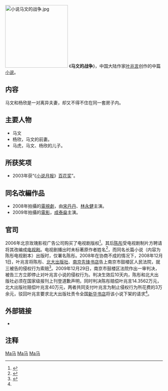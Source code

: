 {{Otheruses|subject=中篇小说|other=同名影视作品|马文的战争 (消歧义)}}
[[File:小说马文的战争.jpg|200px]]
《'''马文的战争'''》，中国大陆作家[[叶兆言|叶兆言]]创作的中篇[[小说|小说]]。 

== 内容 ==

马文和杨欣是一对离异夫妻，却又不得不住在同一套房子内。

== 主要人物 ==
*马文
*杨欣，马文的前妻。
*马虎，马文、杨欣的儿子。

== 所获奖项 ==

*2003年获“《[[小说月报|小说月报]]》[[百花奖|百花奖]]”。
== 同名改編作品 ==
*2008年拍攝的[[電視劇|電視劇]]，由[[宋丹丹|宋丹丹]]、[[林永健|林永健]]主演。 
*2009年拍攝的[[電影|電影]]，[[成泰燊|成泰燊]]主演。 
== 官司 ==

2006年北京玫瑰影视广告公司购买了电视剧版权<ref>{{Cite web |url=http://szb.dlxww.com/xsb/html/2008-11/25/content_111012.htm |title=存档副本 |access-date=2009-12-30 |archive-date=2016-03-04 |archive-url=https://web.archive.org/web/20160304230420/http://szb.dlxww.com/xsb/html/2008-11/25/content_111012.htm |dead-url=no }}</ref>。其后[[陈彤|陈彤]]受电视剧制片方聘请将其改编成[[马文的战争_(电视剧)|电视剧]]。电视剧播出时未标著原作者姓名<ref>{{Cite web |url=http://www.china.com.cn/book/txt/2008-11/25/content_16820879.htm |title=存档副本 |access-date=2009-12-30 |archive-date=2016-03-05 |archive-url=https://web.archive.org/web/20160305025118/http://www.china.com.cn/book/txt/2008-11/25/content_16820879.htm |dead-url=no }}</ref>，而同名长篇小说（内容为陈彤电视剧本）出版时，仅署名陈彤。2008年在协商不成的情况下，2008年12月1日，叶兆言将陈彤、[[北大出版社|北大出版社]]、[[先锋书店|南京先锋书店]]告上南京市鼓楼区人民法院，就三被告的侵权行为索赔<ref name="#1">{{cite web |url=http://www.yangtse.com/news/yl/200912/t20091230_707809.htm |title=存档副本 |accessdate=2009-12-30 |deadurl=yes |archiveurl=https://web.archive.org/web/20110620213233/http://www.yangtse.com/news/yl/200912/t20091230_707809.htm |archivedate=2011-06-20 }}</ref>。2009年12月29日，南京市鼓楼区法院作出一审判决，被告三方立即停止对叶兆言小说的侵权行为。判决生效后10天内，陈彤和北大出版社必须在国家级报刊上刊登道歉声明，同时判决陈彤赔偿叶兆言14.3562万元，北大出版社赔偿叶兆言40万元，两者共同支付叶兆言为制止侵权行为所花费的3万余元，驳回叶兆言要求北大出版社责令全国[[新华书店|新华书店]]将该小说下架的请求<ref name="#1"/>。

== 外部链接 ==

*{{豆瓣|3521248}}

==注释==
<div class='references'>
<references/>
</div>


[[Category:中文中篇小说|Ma马]]
[[Category:中國小說改編電視劇|Ma马]]
[[Category:中國小說改編電影|Ma马]]